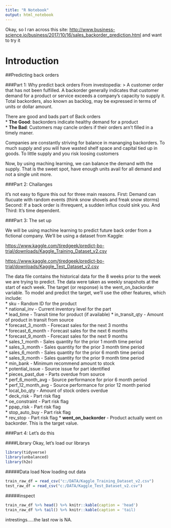 ```yaml
---
title: "R Notebook"
output: html_notebook
---
```

Okay, so I ran across this site: <http://www.business-science.io/business/2017/10/16/sales_backorder_prediction.html>
and want to try it


# Introduction
##Predicting back orders

###Part 1: Why predict back orders
From investopedia:
> A customer order that has not been fulfilled. A backorder generally indicates that customer demand for a product or service exceeds a company’s capacity to supply it. Total backorders, also known as backlog, may be expressed in terms of units or dollar amount.

There are good and bads part of Back orders  
* **The Good**: backorders indicate healthy demand for a product  
* **The Bad**: Customers may cancle orders if their orders arn't filled in a timely maner.

Companies are constantly striving for balance in mananging backorders. To much supply and you will have wasted shelf space and capital tied up in goods. To little supply and you risk loosing customers

Now, by using maching learning, we can balance the demand with the supply. That is the sweet spot, have enough units avail for all demand and not a single unit more.

###Part 2: Challanges

it's not easy to figure this out for three main reasons. First: Demand can flucuate with random events (think snow shovels and freak snow storms) Second: If a back order is ifnrequent, a sudden influx could sink you. And Third: It's time dependent.

###Part 3: The set up

We will be using machine learning to predict future back order from a fictional company. We'll be using a dataset from Kaggle:

<https://www.kaggle.com/tiredgeek/predict-bo-trial/downloads/Kaggle_Training_Dataset_v2.csv>

<https://www.kaggle.com/tiredgeek/predict-bo-trial/downloads/Kaggle_Test_Dataset_v2.csv>

The data file contains the historical data for the 8 weeks prior to the week we are trying to predict. The data were taken as weekly snapshots at the start of each week. The target (or response) is the went_on_backorder variable. To model and predict the target, we’ll use the other features, which include:  
* sku - Random ID for the product  
* national_inv - Current inventory level for the part  
* lead_time - Transit time for product (if available) 
* in_transit_qty - Amount of product in transit from source  
* forecast_3_month - Forecast sales for the next 3 months  
* forecast_6_month - Forecast sales for the next 6 months  
* forecast_9_month - Forecast sales for the next 9 months  
* sales_1_month - Sales quantity for the prior 1 month time period  
* sales_3_month - Sales quantity for the prior 3 month time period  
* sales_6_month - Sales quantity for the prior 6 month time period  
* sales_9_month - Sales quantity for the prior 9 month time period  
* min_bank - Minimum recommend amount to stock  
* potential_issue - Source issue for part identified  
* pieces_past_due - Parts overdue from source  
* perf_6_month_avg - Source performance for prior 6 month period   
* perf_12_month_avg - Source performance for prior 12 month period  
* local_bo_qty - Amount of stock orders overdue  
* deck_risk - Part risk flag  
* oe_constraint - Part risk flag  
* ppap_risk - Part risk flag  
* stop_auto_buy - Part risk flag  
* rev_stop - Part risk flag 
* **went_on_backorder** - Product actually went on backorder. This is the target value.


###Part 4: Let's do this

####Library
Okay, let's load our librarys
```r
library(tidyverse)
library(unbalanced)
library(h2o)
```

#####Data load
Now loading out data

```r
train_raw_df = read_csv("c:/DATA/Kaggle_Training_Dataset_v2.csv")
test_raw_df = read_csv("c:/DATA/Kaggle_Test_Dataset_v2.csv")
```

#####inspect

```r
train_raw_df %>% head() %>% knitr::kable(caption = 'head')
train_raw_df %>% tail() %>% knitr::kable(caption = 'tail)
```

intrestings.....the last row is NA. 






